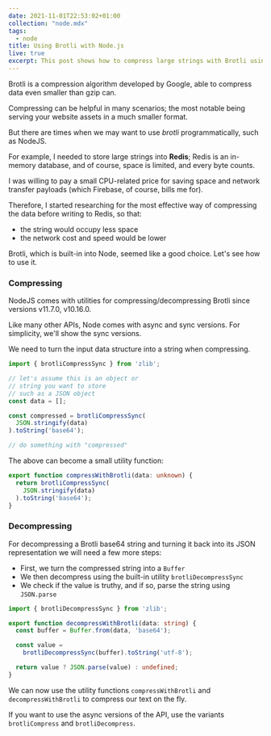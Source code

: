 ```yaml
---
date: 2021-11-01T22:53:02+01:00
collection: "node.mdx"
tags: 
  - node
title: Using Brotli with Node.js
live: true
excerpt: This post shows how to compress large strings with Brotli using Node.js. 
---
```


Brotli is a compression algorithm developed by Google, able to compress data even smaller than gzip can.

Compressing can be helpful in many scenarios; the most notable being serving your website assets in a much smaller format.

But there are times when we may want to use _brotli_ programmatically, such as NodeJS.

For example, I needed to store large strings into **Redis**; Redis is an in-memory database, and of course, space is limited, and every byte counts.

I was willing to pay a small CPU-related price for saving space and network transfer payloads (which Firebase, of course, bills me for).

Therefore, I started researching for the most effective way of compressing the data before writing to Redis, so that:

* the string would occupy less space
* the network cost and speed would be lower

Brotli, which is built-in into Node, seemed like a good choice. Let's see how to use it.

### Compressing

NodeJS comes with utilities for compressing/decompressing Brotli since versions v11.7.0, v10.16.0.

Like many other APIs, Node comes with async and sync versions. For simplicity, we'll show the sync versions.

We need to turn the input data structure into a string when compressing. 

```typescript
import { brotliCompressSync } from 'zlib';

// let's assume this is an object or 
// string you want to store
// such as a JSON object
const data = [];

const compressed = brotliCompressSync(
  JSON.stringify(data)
).toString('base64');

// do something with "compressed"
```

The above can become a small utility function:

```typescript
export function compressWithBrotli(data: unknown) {
  return brotliCompressSync(
    JSON.stringify(data)
  ).toString('base64');
}
```

### Decompressing

For decompressing a Brotli base64 string and turning it back into its JSON representation we will need a few more steps:

* First, we turn the compressed string into a `Buffer`
* We then decompress using the built-in utility `brotliDecompressSync`
* We check if the value is truthy, and if so, parse the string using `JSON.parse`

```typescript
import { brotliDecompressSync } from 'zlib';

export function decompressWithBrotli(data: string) {
  const buffer = Buffer.from(data, 'base64');

  const value = 
    brotliDecompressSync(buffer).toString('utf-8');

  return value ? JSON.parse(value) : undefined;
}
```

We can now use the utility functions `compressWithBrotli` and `decompressWithBrotli` to compress our text on the fly.

If you want to use the async versions of the API, use the variants `brotliCompress` and `brotliDecompress`.